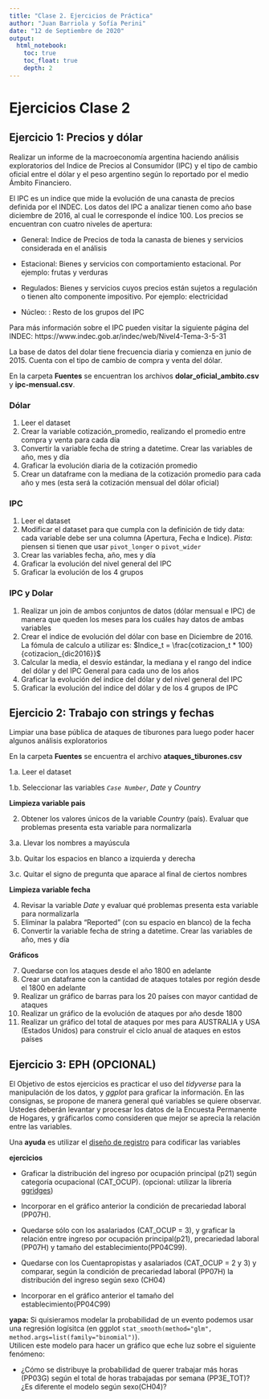 ```yaml
---
title: "Clase 2. Ejercicios de Práctica"
author: "Juan Barriola y Sofía Perini"
date: "12 de Septiembre de 2020"
output: 
  html_notebook: 
    toc: true
    toc_float: true
    depth: 2
---
```


<style type="text/css">
div.main-container {
  max-width: 1600px;
  margin-left: auto;
  margin-right: auto;
}
</style>

# Ejercicios Clase 2

## Ejercicio 1: Precios y dólar

Realizar un informe de la macroeconomía argentina haciendo análisis exploratorios del Indice de Precios al Consumidor (IPC) y el tipo de cambio oficial entre el dólar y el peso argentino según lo reportado por el medio Ámbito Financiero. 

El IPC es un indice que mide la evolución de una canasta de precios definida por el INDEC. Los datos del IPC a analizar tienen como año base diciembre de 2016, al cual le corresponde el índice 100. Los precios se encuentran con cuatro niveles de apertura:

  * General: Indice de Precios de toda la canasta de bienes y servicios considerada en el análisis

  * Estacional: Bienes y servicios con comportamiento estacional. Por ejemplo: frutas y verduras

  * Regulados: Bienes y servicios cuyos precios están sujetos a regulación o tienen alto componente impositivo. Por ejemplo: electricidad

  * Núcleo: : Resto de los grupos del IPC
  
Para más información sobre el IPC pueden visitar la siguiente página del INDEC: https://www.indec.gob.ar/indec/web/Nivel4-Tema-3-5-31

La base de datos del dolar tiene frecuencia diaria y comienza en junio de 2015. Cuenta con el tipo de cambio de compra y venta del dólar.

En la carpeta __Fuentes__ se encuentran los archivos __dolar_oficial_ambito.csv__ y __ipc-mensual.csv__.

### Dólar

1. Leer el dataset
2. Crear la variable cotización_promedio, realizando el promedio entre compra y venta para cada día
3. Convertir la variable fecha de string a datetime. Crear las variables de año, mes y día 
4. Graficar la evolución diaria de la cotización promedio
5. Crear un dataframe con la mediana de la cotización promedio para cada año y mes (esta será la cotización mensual del dólar oficial)

### IPC

1. Leer el dataset 
2. Modificar el dataset para que cumpla con la definición de tidy data: cada variable debe ser una columna (Apertura, Fecha e Indice). *Pista*: piensen si tienen que usar `pivot_longer` o `pivot_wider`
3. Crear las variables fecha, año, mes y día 
4. Graficar la evolución del nivel general del IPC
5. Graficar la evolución de los 4 grupos

### IPC y Dolar 

1. Realizar un join de ambos conjuntos de datos (dólar mensual e IPC) de manera que queden los meses para los cuáles hay datos de ambas variables 
2. Crear el indice de evolución del dólar con base en Diciembre de 2016. La fómula de calculo a utilizar es:
$Indice_t = \frac{cotizacion_t * 100}{cotizacion_{dic2016}}$
3. Calcular la media, el desvío estándar, la mediana y el rango del indice del dólar y del IPC General para cada uno de los años
4. Graficar la evolución del indice del dólar y del nivel general del IPC 
5. Graficar la evolución del indice del dólar y de los 4 grupos de IPC

## Ejercicio 2: Trabajo con strings y fechas

Limpiar una base pública de ataques de tiburones para luego poder hacer algunos análisis exploratorios

En la carpeta __Fuentes__ se encuentra el archivo __ataques_tiburones.csv__

1.a. Leer el dataset

1.b. Seleccionar las variables *`Case Number`*, *Date* y *Country*

**Limpieza variable pais**

2. Obtener los valores únicos de la variable *Country* (país). Evaluar que problemas presenta esta variable para normalizarla

3.a. Llevar los nombres a mayúscula

3.b. Quitar los espacios en blanco a izquierda y derecha

3.c. Quitar el signo de pregunta que aparace al final de ciertos nombres

**Limpieza variable fecha**

4. Revisar la variable *Date* y evaluar qué problemas presenta esta variable para normalizarla
5. Eliminar la palabra "Reported " (con su espacio en blanco) de la fecha
6. Convertir la variable fecha de string a datetime. Crear las variables de año, mes y día 

**Gráficos**

7. Quedarse con los ataques desde el año 1800 en adelante
8. Crear un dataframe con la cantidad de ataques totales por región desde el 1800 en adelante
9. Realizar un gráfico de barras para los 20 países con mayor cantidad de ataques
10. Realizar un gráfico de la evolución de ataques por año desde 1800
11. Realizar un gráfico del total de ataques por mes para AUSTRALIA y USA (Estados Unidos) para construir el ciclo anual de ataques en estos países

## Ejercicio 3: EPH (OPCIONAL)

El Objetivo de estos ejercicios es practicar el uso del $tidyverse$ para la manipulación de los datos, y $ggplot$ para graficar la información. En las consignas, se propone de manera general qué variables se quiere observar. Ustedes deberán levantar y procesar los datos de la Encuesta Permanente de Hogares, y gráficarlos como consideren que mejor se aprecia la relación entre las variables.     

Una __ayuda__ es utilizar el [diseño de registro](../Fuentes/EPH_registro_2_trim_2016.pdf) para codificar las variables

  
__ejercicios__

- Graficar la distribución del ingreso por ocupación principal (p21) según categoría ocupacional (CAT_OCUP). (opcional: utilizar la librería [ggridges](https://cran.r-project.org/web/packages/ggridges/vignettes/introduction.html))

- Incorporar en el gráfico anterior la condición de precariedad laboral (PP07H).

- Quedarse sólo con los asalariados (CAT_OCUP = 3), y graficar la relación entre ingreso por ocupación principal(p21), precariedad laboral (PP07H) y tamaño del establecimiento(PP04C99).

- Quedarse con los Cuentapropistas y asalariados (CAT_OCUP = 2 y 3) y comparar, según la condición de precariedad laboral (PP07H) la distribución del ingreso según sexo (CH04)

- Incorporar en el gráfico anterior el tamaño del establecimiento(PP04C99)


__yapa:__ Si quisieramos modelar la probabilidad de un evento podemos usar una regresión logísitca (en ggplot ```stat_smooth(method="glm", method.args=list(family="binomial")```).     
Utilicen este modelo para hacer un gráfico que eche luz sobre el siguiente fenómeno: 

- ¿Cómo se distribuye la probabilidad de querer trabajar más horas (PP03G) según el total de horas trabajadas por semana (PP3E_TOT)? ¿Es diferente el modelo según sexo(CH04)?